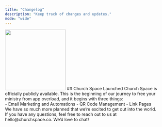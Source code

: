 ```yaml
---
title: "Changelog"
description: "Keep track of changes and updates."
mode: "wide"
---
```


<Update label="2025-05-15" description="v1.0.0">
  <img height="200" src="/images/og-image.png" />
  ## Church Space Launched Church Space is officially publicly available. This
  is the beginning of our journey to free your ministry from app overload, and
  it begins with three things:
  <br />
  - Email Marketing and Automations - QR Code Management - Link Pages
  <br />
  We have so much more planned that we’re excited to get out into the world. If
  you have any questions, feel free to reach out to us at hello@churchspace.co.
  We’d love to chat!
</Update>
